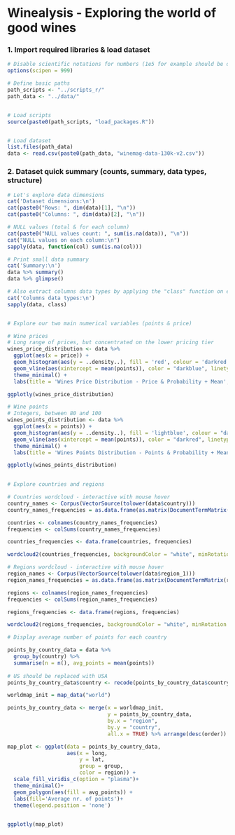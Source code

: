 
# Winealysis - Exploring the world of good wines

### 1. Import required libraries & load dataset

```r

# Disable scientific notations for numbers (1e5 for example should be displayed as 100000)
options(scipen = 999)

# Define basic paths
path_scripts <- "../scripts_r/"
path_data <- "../data/"


# Load scripts
source(paste0(path_scripts, "load_packages.R"))


# Load dataset
list.files(path_data)
data <- read.csv(paste0(path_data, "winemag-data-130k-v2.csv"))


```


### 2. Dataset quick summary (counts, summary, data types, structure)

```r

# Let's explore data dimensions
cat('Dataset dimensions:\n')
cat(paste0("Rows: ", dim(data)[1], "\n"))
cat(paste0("Columns: ", dim(data)[2], "\n"))

# NULL values (total & for each column)
cat(paste0("NULL values count: ", sum(is.na(data)), "\n"))
cat("NULL values on each column:\n")
sapply(data, function(col) sum(is.na(col)))

# Print small data summary
cat('Summary:\n')
data %>% summary()
data %>% glimpse()

# Also extract columns data types by applying the "class" function on each column
cat('Columns data types:\n')
sapply(data, class)



```

```r

# Explore our two main numerical variables (points & price)

# Wine prices
# Long range of prices, but concentrated on the lower pricing tier
wines_price_distribution <- data %>% 
  ggplot(aes(x = price)) +
  geom_histogram(aes(y = ..density..), fill = 'red', colour = 'darkred', bins = 100) +
  geom_vline(aes(xintercept = mean(points)), color = "darkblue", linetype="dashed", size = 1) + 
  theme_minimal() +
  labs(title = 'Wines Price Distribution - Price & Probability + Mean', x = 'X = Price', y = 'Y = Probability')

ggplotly(wines_price_distribution)

# Wine points
# Integers, between 80 and 100
wines_points_distribution <- data %>% 
  ggplot(aes(x = points)) +
  geom_histogram(aes(y = ..density..), fill = 'lightblue', colour = "darkblue", bins = 21, template = "seaborn") +
  geom_vline(aes(xintercept = mean(points)), color = "darkred", linetype="dashed", size = 1) + 
  theme_minimal() +
  labs(title = 'Wines Points Distribution - Points & Probability + Mean', x = 'X = Points', y = 'Y = Probability')

ggplotly(wines_points_distribution)
    

```

```r

# Explore countries and regions

# Countries wordcloud - interactive with mouse hover
country_names <- Corpus(VectorSource(tolower(data$country)))
country_names_frequencies = as.data.frame(as.matrix(DocumentTermMatrix(country_names, control = list(wordLengths = c(2, Inf)))))

countries <- colnames(country_names_frequencies)
frequencies <- colSums(country_names_frequencies)

countries_frequencies <- data.frame(countries, frequencies)

wordcloud2(countries_frequencies, backgroundColor = "white", minRotation = -pi/2, maxRotation = -pi/2, size = 1.5)

# Regions wordcloud - interactive with mouse hover
region_names <- Corpus(VectorSource(tolower(data$region_1)))
region_names_frequencies = as.data.frame(as.matrix(DocumentTermMatrix(region_names, control = list(wordLengths = c(2, Inf)))))

regions <- colnames(region_names_frequencies)
frequencies <- colSums(region_names_frequencies)

regions_frequencies <- data.frame(regions, frequencies)

wordcloud2(regions_frequencies, backgroundColor = "white", minRotation = -pi/2, maxRotation = -pi/2, size = 3.5)


```

```r


# Display average number of points for each country

points_by_country_data = data %>%
  group_by(country) %>% 
  summarise(n = n(), avg_points = mean(points))  
              
# US should be replaced with USA
points_by_country_data$country <- recode(points_by_country_data$country, !!!list('US' = 'USA'))

worldmap_init = map_data("world")

points_by_country_data <- merge(x = worldmap_init, 
                                y = points_by_country_data,
                                by.x = "region",
                                by.y = "country", 
                                all.x = TRUE) %>% arrange(desc(order))

map_plot <- ggplot(data = points_by_country_data,
                   aes(x = long, 
                       y = lat, 
                       group = group,
                       color = region)) +
  scale_fill_viridis_c(option = "plasma")+
  theme_minimal()+               
  geom_polygon(aes(fill = avg_points)) +
  labs(fill='Average nr. of points')+
  theme(legend.position = 'none')              
              

ggplotly(map_plot)

```

